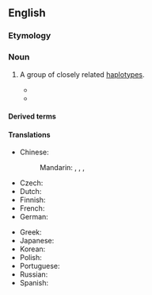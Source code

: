 ==English==
{{wikipedia}}

===Etymology===
{{prefix|en|haplo|group}}

===Noun===
{{en-noun}}

# {{lb|en|genetics}} A group of closely related [[haplotype]]s.
#* {{quote-book|en|title=Introduction to Molecular Immunology|author=Alfred Nisonoff|year=1984|passage=A '''haplogroup''' comprises the genes present on one chromosome.|page=128}}
#* {{quote-journal|en|title=mtDNA Variation of Aboriginal Siberians Reveals Distinct Genetic Affinities with Native Americans|journal=American Journal of Human Genetics|volume=53|page=591|year=1993|passage=The earlier Amerind migration carried with it only four Asian haplotypes, which subsequently evolved into Amerind-specific '''haplogroups''' A, B, C, and D.}}

====Derived terms====
{{der2|en
|subhaplogroup
|parahaplogroup
|interhaplogroup
|intrahaplogroup
|macrohaplogroup
|superhaplogroup}}

====Translations====
{{trans-top|group of haplotypes}}
* Chinese:
*: Mandarin: {{t|cmn|單倍群|sc=Hani}}, {{t|cmn|单倍群|tr=dānbèiqún|sc=Hani}}, {{t|cmn|單體群|sc=Hani}}, {{t|cmn|单体群|tr=dāntǐqún|sc=Hani}}
* Czech: {{t|cs|haploskupina}}
* Dutch: {{t|nl|haplogroep}}
* Finnish: {{t|fi|haploryhmä}}
* French: {{t|fr|haplogroupe|f}}
* German: {{t|de|Haplogruppe|f}}
{{trans-mid}}
* Greek: {{t+|el|απλοομάδα|f}}
* Japanese: {{t|ja|ハプログループ|tr=hapurogurūpu|sc=Jpan}}
* Korean: {{t|ko|하플로그룹|sc=Kore}}
* Polish: {{t|pl|haplogrupa}}
* Portuguese: {{t|pt|haplogrupo}}
* Russian: {{t+|ru|гаплогру́ппа|f}}
* Spanish: {{t|es|haplogrupo|m}}
{{trans-bottom}}